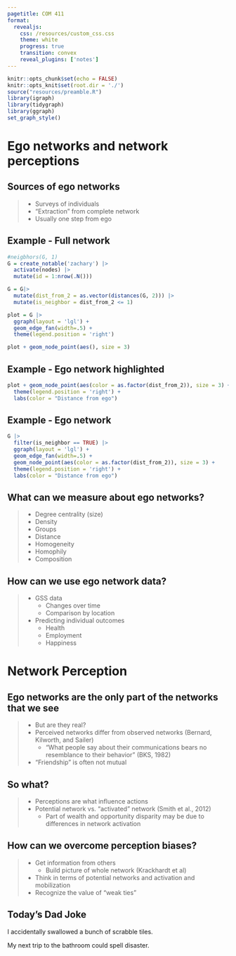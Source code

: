 ```yaml
---
pagetitle: COM 411
format: 
  revealjs:
    css: /resources/custom_css.css
    theme: white
    progress: true
    transition: convex
    reveal_plugins: ['notes']
---
```



```r
knitr::opts_chunk$set(echo = FALSE)
knitr::opts_knit$set(root.dir = './')
source("resources/preamble.R")
library(igraph)
library(tidygraph)
library(ggraph)
set_graph_style()
```


# Ego networks and network perceptions

## Sources of ego networks

> - Surveys of individuals
> - "Extraction" from complete network
> - Usually one step from ego


## Example - Full network

```r
#neigbhors(G, 1)
G = create_notable('zachary') |>
  activate(nodes) |>
  mutate(id = 1:nrow(.N()))

G = G|>
  mutate(dist_from_2 = as.vector(distances(G, 2))) |>
  mutate(is_neighbor = dist_from_2 <= 1)

plot = G |>
  ggraph(layout = 'lgl') + 
  geom_edge_fan(width=.5) + 
  theme(legend.position = 'right')

plot + geom_node_point(aes(), size = 3)

```

## Example - Ego network highlighted

```r
plot + geom_node_point(aes(color = as.factor(dist_from_2)), size = 3) + 
  theme(legend.position = 'right') + 
  labs(color = "Distance from ego")
```

## Example - Ego network

```r
G |>
  filter(is_neighbor == TRUE) |>
  ggraph(layout = 'lgl') +
  geom_edge_fan(width=.5) + 
  geom_node_point(aes(color = as.factor(dist_from_2)), size = 3) + 
  theme(legend.position = 'right') + 
  labs(color = "Distance from ego")
```



## What can we measure about ego networks?

> - Degree centrality (size)
> - Density
> - Groups
> - Distance
> - Homogeneity
> - Homophily
> - Composition

## How can we use ego network data?

> - GSS data
>	- Changes over time
>	- Comparison by location
> - Predicting individual outcomes
>	- Health
>	- Employment
>	- Happiness

# Network Perception

## Ego networks are the only part of the networks that we see

> - But are they real?
> - Perceived networks differ from observed networks (Bernard, Kilworth, and Sailer)
>	- "What people say about their communications bears no resemblance to their behavior" (BKS, 1982)
> - "Friendship" is often not mutual

## So what?

> - Perceptions are what influence actions
> - Potential network vs. "activated" network (Smith et al., 2012)
>	- Part of wealth and opportunity disparity may be due to differences in network activation

## How can we overcome perception biases?

> - Get information from others
>	- Build picture of whole network (Krackhardt et al)
> - Think in terms of potential networks and activation and mobilization
> - Recognize the value of "weak ties"



## Today's Dad Joke

I accidentally swallowed a bunch of scrabble tiles.

My next trip to the bathroom could spell disaster.

